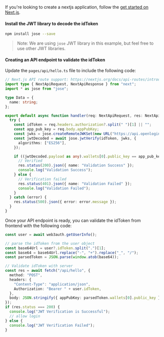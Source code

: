 If you're looking to create a nextjs application, follow the [get started on Next.js](https://nextjs.org/docs/getting-started).

#### Install the JWT library to decode the idToken

```bash
npm install jose --save
```

> Note: We are using `jose` JWT library in this example, but feel free to use other JWT libraries.

#### Creating an API endpoint to validate the idToken

Update the `pages/api/hello.ts` file to include the following code:

```ts
// Next.js API route support: https://nextjs.org/docs/api-routes/introduction
import type { NextApiRequest, NextApiResponse } from "next";
import * as jose from "jose";

type Data = {
  name: string;
};

export default async function handler(req: NextApiRequest, res: NextApiResponse<Data>) {
  try {
    const idToken = req.headers.authorization?.split(" ")[1] || "";
    const app_pub_key = req.body.appPubKey;
    const jwks = jose.createRemoteJWKSet(new URL("https://api.openlogin.com/jwks"));
    const jwtDecoded = await jose.jwtVerify(idToken, jwks, {
      algorithms: ["ES256"],
    });

    if ((jwtDecoded.payload as any).wallets[0].public_key == app_pub_key) {
      // Verified
      res.status(200).json({ name: "Validation Success" });
      console.log("Validation Success");
    } else {
      // Verification failed
      res.status(401).json({ name: "Validation Failed" });
      console.log("Validation Failed");
    }
  } catch (error) {
    res.status(500).json({ error: error.message });
  }
}
```

Once your API endpoint is ready, you can validate the idToken from frontend with the following code:

```ts
const user = await web3auth.getUserInfo();

// parse the idToken from the user object
const base64Url = user?.idToken.split(".")[1];
const base64 = base64Url.replace("-", "+").replace("_", "/");
const parsedToken = JSON.parse(window.atob(base64));

// Validate idToken with server
const res = await fetch("/api/hello", {
  method: "POST",
  headers: {
    "Content-Type": "application/json",
    Authorization: "Bearer " + user.idToken,
  },
  body: JSON.stringify({ appPubKey: parsedToken.wallets[0].public_key }),
});
if (res.status === 200) {
  console.log("JWT Verification is Successful");
  // allow login
} else {
  console.log("JWT Verification Failed");
}
```

